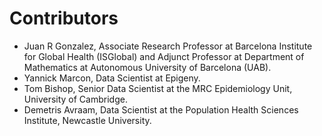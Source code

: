 # Contributors

- Juan R Gonzalez, Associate Research Professor at Barcelona Institute for Global Health (ISGlobal) and Adjunct Professor at Department of Mathematics at Autonomous University of Barcelona (UAB).
- Yannick Marcon, Data Scientist at Epigeny.
- Tom Bishop, Senior Data Scientist at the MRC Epidemiology Unit, University of Cambridge.
- Demetris Avraam, Data Scientist at the Population Health Sciences Institute, Newcastle University.